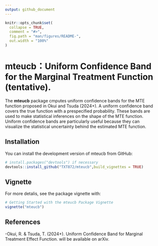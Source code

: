 ```yaml
---
output: github_document
---
```


<!-- README.md is generated from README.Rmd. Please edit that file -->

```r
knitr::opts_chunk$set(
  collapse = TRUE,
  comment = "#>",
  fig.path = "man/figures/README-",
  out.width = "100%"
)
```

# mteucb：Uniform Confidence Band for the Marginal Treatment Function (tentative).

<!-- badges: start -->
<!-- badges: end -->

The **mteucb** package cmputes  uniform confidence bands for the MTE function proposed in Okui and Tsuda (2024+). A uniform confidence band covers the true function with a prespecified probability. These bands are used to make statistical inferences on the shape of the MTE function. Uniform confidence bands are particularly useful because they can visualize the statistical uncertainty behind the estimated MTE function.

## Installation

You can install the development version of mteucb from GitHub:

``` r
# install.packages("devtools") if necessary
devtools::install_github("TXT872/mteucb",build_vignettes = TRUE)
```

## Vignette

For more detalis, see the package vignette with:
``` r
# Getting Started with the mteucb Package Vignette
vignette("mteucb")
```

## References

-Okui, R. & Tsuda, T. (2024+).
Uniform Confidence Band for Marginal Treatment Effect Function.
will be available on arXiv.
